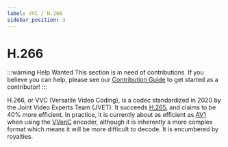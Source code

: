 ```yaml
---
label: VVC / H.266
sidebar_position: 3
---
```


# H.266

:::warning Help Wanted
This section is in need of contributions. If you believe you can help, please see our [Contribution Guide](../contribution-guide.mdx) to get started as a contributor!
:::

H.266, or VVC (Versatile Video Coding), is a codec standardized in 2020 by the Joint Video Experts Team (JVET). It succeeds [H.265](../video/HEVC.mdx), and claims to be 40% more efficient. In practice, it is currently about as efficient as [AV1](../video/AV1.mdx) when using the [VVenC](../encoders/VVenC.mdx) encoder, although it is inherently a more complex format which means it will be more difficult to decode. It is encumbered by royalties.